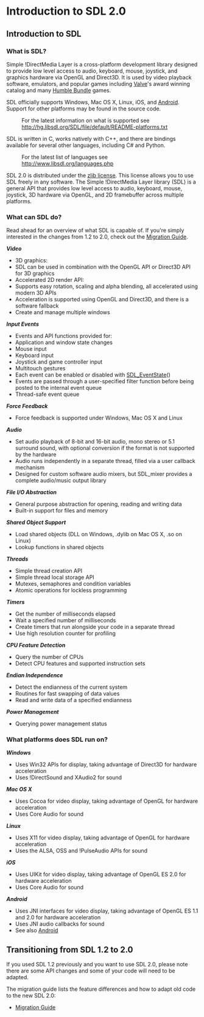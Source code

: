 <!-- pragma section-numbers 2 -->
<!-- pragma camelcase off -->

= Introduction to SDL 2.0 =


== Introduction to SDL ==

=== What is SDL? ===
Simple !DirectMedia Layer is a cross-platform development library designed to provide low level access to audio, keyboard, mouse, joystick, and graphics hardware via OpenGL and Direct3D. It is used by video playback software, emulators, and popular games including [http://valvesoftware.com Valve]'s award winning catalog and many [https://www.humblebundle.com Humble Bundle] games.

SDL officially supports Windows, Mac OS X, Linux, iOS, and [[Android]]. Support for other platforms may be found in the source code.
: For the latest information on what is supported see http://hg.libsdl.org/SDL/file/default/README-platforms.txt

SDL is written in C, works natively with C++, and there are bindings available for several other languages, including C# and Python.
: For the latest list of languages see http://www.libsdl.org/languages.php

SDL 2.0 is distributed under the [http://www.gzip.org/zlib/zlib_license.html zlib license]. This license allows you to use SDL freely in any software.
The Simple !DirectMedia Layer library (SDL) is a general API that provides low level access to audio, keyboard, mouse, joystick, 3D hardware via OpenGL, and 2D framebuffer across multiple platforms.

=== What can SDL do? ===
Read ahead for an overview of what SDL is capable of. If you're simply interested in the changes from 1.2 to 2.0, check out the [[MigrationGuide|Migration Guide]].

''''' Video'''''

* 3D graphics:
* SDL can be used in combination with the OpenGL API or Direct3D API for 3D graphics
* Accelerated 2D render API:
* Supports easy rotation, scaling and alpha blending, all accelerated using modern 3D APIs
* Acceleration is supported using OpenGL and Direct3D, and there is a software fallback
* Create and manage multiple windows

'''''Input Events'''''

* Events and API functions provided for:
* Application and window state changes
* Mouse input
* Keyboard input
* Joystick and game controller input
* Multitouch gestures
* Each event can be enabled or disabled with [[SDL_EventState]]()
* Events are passed through a user-specified filter function before being posted to the internal event queue
* Thread-safe event queue

''''' Force Feedback'''''

* Force feedback is supported under Windows, Mac OS X and Linux

'''''Audio'''''

* Set audio playback of 8-bit and 16-bit audio, mono stereo or 5.1 surround sound, with optional conversion if the format is not supported by the hardware
* Audio runs independently in a separate thread, filled via a user callback mechanism
* Designed for custom software audio mixers, but SDL_mixer provides a complete audio/music output library

'''''File I/O Abstraction'''''

* General purpose abstraction for opening, reading and writing data
* Built-in support for files and memory

'''''Shared Object Support'''''

* Load shared objects (DLL on Windows, .dylib on Mac OS X, .so on Linux)
* Lookup functions in shared objects

'''''Threads'''''

* Simple thread creation API
* Simple thread local storage API
* Mutexes, semaphores and condition variables
* Atomic operations for lockless programming

'''''Timers'''''

* Get the number of milliseconds elapsed
* Wait a specified number of milliseconds
* Create timers that run alongside your code in a separate thread
* Use high resolution counter for profiling

'''''CPU Feature Detection'''''

* Query the number of CPUs
* Detect CPU features and supported instruction sets

'''''Endian Independence'''''

* Detect the endianness of the current system
* Routines for fast swapping of data values
* Read and write data of a specified endianness

'''''Power Management'''''

* Querying power management status

=== What platforms does SDL run on? ===

'''''Windows'''''

* Uses Win32 APIs for display, taking advantage of Direct3D for hardware acceleration
* Uses !DirectSound and XAudio2 for sound

'''''Mac OS X'''''

* Uses Cocoa for video display, taking advantage of OpenGL for hardware acceleration
* Uses Core Audio for sound

'''''Linux'''''

* Uses X11 for video display, taking advantage of OpenGL for hardware acceleration
* Uses the ALSA, OSS and !PulseAudio APIs for sound

'''''iOS'''''

* Uses UIKit for video display, taking advantage of OpenGL ES 2.0 for hardware acceleration
* Uses Core Audio for sound

'''''Android'''''

* Uses JNI interfaces for video display, taking advantage of OpenGL ES 1.1 and 2.0 for hardware acceleration
* Uses JNI audio callbacks for sound
* See also [[Android]]

== Transitioning from SDL 1.2 to 2.0 ==
If you used SDL 1.2 previously and you want to use SDL 2.0, please note there are some API changes and some of your code will need to be adapted.

The migration guide lists the feature differences and how to adapt old code to the new SDL 2.0:

* [[MigrationGuide|Migration Guide]]
